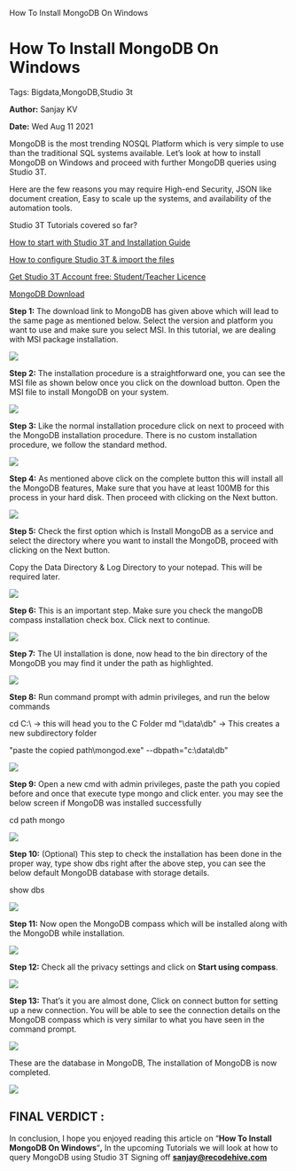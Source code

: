    How To Install MongoDB On Windows

How To Install MongoDB On Windows
=================================

Tags: Bigdata,MongoDB,Studio 3t

**Author:** Sanjay KV

**Date:** Wed Aug 11 2021

MongoDB is the most trending NOSQL Platform which is very simple to use than the traditional SQL systems available. Let’s look at how to install MongoDB on Windows and proceed with further MongoDB queries using Studio 3T.

Here are the few reasons you may require High-end Security, JSON like document creation, Easy to scale up the systems, and availability of the automation tools.

Studio 3T Tutorials covered so far?

[How to start with Studio 3T and Installation Guide](https://recodehive.com/studio-3t-tutorial-installation/)

[How to configure Studio 3T & import the files](https://recodehive.com/configure-studio-3t-tutorial/)

[Get Studio 3T Account free: Student/Teacher Licence](https://recodehive.com/get-free-studio-3t-account/)

[MongoDB Download](https://www.mongodb.com/try/download/community)

**Step 1:** The download link to MongoDB has given above which will lead to the same page as mentioned below. Select the version and platform you want to use and make sure you select MSI. In this tutorial, we are dealing with MSI package installation.

![](https://recodehive.com/wp-content/uploads/2021/07/image-78-1024x379.png)

**Step 2:** The installation procedure is a straightforward one, you can see the MSI file as shown below once you click on the download button. Open the MSI file to install MongoDB on your system.

![](https://recodehive.com/wp-content/uploads/2021/07/image-73.png)

**Step 3:** Like the normal installation procedure click on next to proceed with the MongoDB installation procedure. There is no custom installation procedure, we follow the standard method.

![](https://recodehive.com/wp-content/uploads/2021/07/image-74.jpg)

**Step 4:** As mentioned above click on the complete button this will install all the MongoDB features, Make sure that you have at least 100MB for this process in your hard disk. Then proceed with clicking on the Next button.

![](https://recodehive.com/wp-content/uploads/2021/07/image-75.png)

**Step 5:** Check the first option which is Install MongoDB as a service and select the directory where you want to install the MongoDB, proceed with clicking on the Next button.

Copy the Data Directory & Log Directory to your notepad.
This will be required later.

![](https://recodehive.com/wp-content/uploads/2021/07/image-76.png)

**Step 6:** This is an important step. Make sure you check the mangoDB compass installation check box. Click next to continue.

![](https://recodehive.com/wp-content/uploads/2021/07/image-77.png)

**Step 7:** The UI installation is done, now head to the bin directory of the MongoDB you may find it under the path as highlighted.

![](https://recodehive.com/wp-content/uploads/2021/07/image-70-1024x505.png)

**Step 8:** Run command prompt with admin privileges, and run the below commands

cd C:\\                  -> this will head you to the C Folder
md "\\data\\db"                             -> This creates a new subdirectory folder

"paste the copied path\\mongod.exe" --dbpath="c:\\data\\db"

![](https://recodehive.com/wp-content/uploads/2021/07/image-69-1024x356.png)

**Step 9:** Open a new cmd with admin privileges, paste the path you copied before and once that execute type mongo and click enter. you may see the below screen if MongoDB was installed successfully

cd path
mongo

![](https://recodehive.com/wp-content/uploads/2021/07/image-71.png)

**Step 10:** (Optional) This step to check the installation has been done in the proper way, type show dbs right after the above step, you can see the below default MongoDB database with storage details.

show dbs

![](https://recodehive.com/wp-content/uploads/2021/07/image-72.png)

**Step 11:** Now open the MongoDB compass which will be installed along with the MongoDB while installation.

![](https://recodehive.com/wp-content/uploads/2021/07/image-82.jpg)

**Step 12:** Check all the privacy settings and click on **Start using compass**.

![](https://recodehive.com/wp-content/uploads/2021/07/image-81-1024x526.png)

**Step 13:** That’s it you are almost done, Click on connect button for setting up a new connection. You will be able to see the connection details on the MongoDB compass which is very similar to what you have seen in the command prompt.

![](https://recodehive.com/wp-content/uploads/2021/07/image-82.png)

These are the database in MongoDB, The installation of MongoDB is now completed.

![](https://recodehive.com/wp-content/uploads/2021/07/image-83-1024x371.png)

FINAL VERDICT :
---------------

In conclusion, I hope you enjoyed reading this article on “**How To Install MongoDB On Windows**“**,** In the upcoming Tutorials we will look at how to query MongoDB using Studio 3T Signing off **[sanjay@recodehive.com](https://recodehive.com/about-us/)**